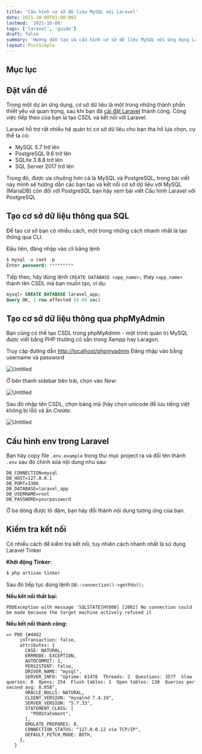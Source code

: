 ```yaml
---
title: 'Cấu hình cơ sở dữ liệu MySQL với Laravel'
date: 2021-10-08T01:00:00Z
lastmod: '2021-10-08'
tags: ['laravel', 'guide']
draft: false
summary: 'Hướng dẫn tạo và cấu hình cơ sở dữ liệu MySQL với ứng dụng Laravel. Và một mẹo nhỏ để kiểm tra kết nối đã thành công hay chưa mà không làm ảnh hưởng đến CSDL'
layout: PostSimple
---
```


## Mục lục

<TOCInline toc={props.toc} exclude="Mục lục" toHeading={2} />

## Đặt vấn đề

Trong một dự án ứng dụng, cơ sở dữ liệu là một trong những thành phần thiết yếu và quan trọng, sau khi bạn đã [cài đặt Laravel](/blog/guide-install-laravel-8) thành công. Công việc tiếp theo của bạn là tạo CSDL và kết nối với Laravel.

Laravel hỗ trợ rất nhiều hệ quản trị cơ sở dữ liệu cho bạn tha hồ lựa chọn, cụ thể ta có:

- MySQL 5.7 trở lên
- PostgreSQL 9.6 trở lên
- SQLite 3.8.8 trở lên
- SQL Server 2017 trở lên

Trong đó, được ưa chuộng hơn cả là MySQL và PostgreSQL, trong bài viết này mình sẽ hướng dẫn các bạn tạo và kết nối cơ sở dữ liệu với MySQL (MariaDB) còn đối với PostgreSQL bạn hãy xem bài viết Cấu hình Laravel với PostgreSQL

## Tạo cơ sở dữ liệu thông qua SQL

Để tạo cơ sở bạn có nhiều cách, một trong những cách nhanh nhất là tạo thông qua CLI.

Đầu tiên, đăng nhập vào cli bằng lệnh

```sql
$ mysql -u root -p
Enter password: *********
```

Tiếp theo, hãy dùng lệnh `CREATE DATABASE <app_name>;` thay `<app_name>` thành tên CSDL mà bạn muốn tạo, ví dụ:

```sql
mysql> CREATE DATABASE laravel_app;
Query OK, 1 row affected (0.00 sec)
```

## Tạo cơ sở dữ liệu thông qua phpMyAdmin

Bạn cũng có thể tạo CSDL trong phpMyAdmin - một trình quản trị MySQL được viết bằng PHP thường có sẵn trong Xampp hay Laragon.

Truy cập đường dẫn [http://localhost/phpmyadmin](http://localhost/phpmyadmin) Đăng nhập vào bằng username và password

![Untitled](/posts/connect-laravel-with-mysql/1.png)

Ở bên thanh sidebar bên trái, chọn vào _New:_

![Untitled](/posts/connect-laravel-with-mysql/2.png)

Sau đó nhập tên CSDL, chọn bảng mã (hãy chọn unicode để lưu tiếng việt không bị lỗi) và ấn _Create._

![Untitled](/posts/connect-laravel-with-mysql/3.png)

## Cấu hình env trong Laravel

Bạn hãy copy file `.env.example` trong thư mục project ra và đổi tên thành `.env` sau đó chỉnh sửa nội dung như sau:

```env {4-6} showLineNumbers
DB_CONNECTION=mysql
DB_HOST=127.0.0.1
DB_PORT=3306
DB_DATABASE=laravel_app
DB_USERNAME=root
DB_PASSWORD=yourpassword
```

Ở ba dòng được tô đậm, bạn hãy đổi thành nội dung tương ứng của bạn.

## Kiểm tra kết nối

Có nhiều cách để kiểm tra kết nối, tuy nhiên cách nhanh nhất là sử dụng Laravel Tinker

**Khởi động Tinker:**

```bash
$ php artisan tinker
```

Sau đó tiếp tục dùng lệnh `DB::connection()->getPdo();`

**Nếu kết nối thất bại:**

```
PDOException with message 'SQLSTATE[HY000] [2002] No connection could be made because the target machine actively refused it
```

**Nếu kết nối thành công:**

```
=> PDO {#4482
     inTransaction: false,
     attributes: {
       CASE: NATURAL,
       ERRMODE: EXCEPTION,
       AUTOCOMMIT: 1,
       PERSISTENT: false,
       DRIVER_NAME: "mysql",
       SERVER_INFO: "Uptime: 61476  Threads: 2  Questions: 3577  Slow queries: 0  Opens: 254  Flush tables: 1  Open tables: 130  Queries per second avg: 0.058",
       ORACLE_NULLS: NATURAL,
       CLIENT_VERSION: "mysqlnd 7.4.19",
       SERVER_VERSION: "5.7.33",
       STATEMENT_CLASS: [
         "PDOStatement",
       ],
       EMULATE_PREPARES: 0,
       CONNECTION_STATUS: "127.0.0.12 via TCP/IP",
       DEFAULT_FETCH_MODE: BOTH,
     },
   }
```
